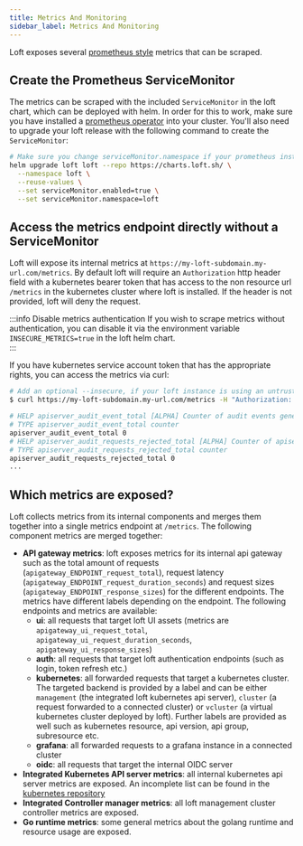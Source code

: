 ```yaml
---
title: Metrics And Monitoring
sidebar_label: Metrics And Monitoring
---
```


Loft exposes several [prometheus style](https://prometheus.io/docs/practices/naming/) metrics that can be scraped.

## Create the Prometheus ServiceMonitor

The metrics can be scraped with the included `ServiceMonitor` in the loft chart, which can be deployed with helm. In order for this to work, make sure you have installed a [prometheus operator](https://github.com/prometheus-operator/prometheus-operator) into your cluster. You'll also need to upgrade your loft release with the following command to create the `ServiceMonitor`:

```bash
# Make sure you change serviceMonitor.namespace if your prometheus installation requires this.
helm upgrade loft loft --repo https://charts.loft.sh/ \
  --namespace loft \
  --reuse-values \
  --set serviceMonitor.enabled=true \
  --set serviceMonitor.namespace=loft
```

## Access the metrics endpoint directly without a ServiceMonitor

Loft will expose its internal metrics at `https://my-loft-subdomain.my-url.com/metrics`. 
By default loft will require an `Authorization` http header field with a kubernetes bearer token that has access to the non resource url `/metrics` in the kubernetes cluster where loft is installed.
If the header is not provided, loft will deny the request.

:::info Disable metrics authentication
If you wish to scrape metrics without authentication, you can disable it via the environment variable `INSECURE_METRICS=true` in the loft helm chart.  
:::

If you have kubernetes service account token that has the appropriate rights, you can access the metrics via curl:
```bash
# Add an optional --insecure, if your loft instance is using an untrusted certificate
$ curl https://my-loft-subdomain.my-url.com/metrics -H "Authorization: Bearer eyJhbGci..."

# HELP apiserver_audit_event_total [ALPHA] Counter of audit events generated and sent to the audit backend.
# TYPE apiserver_audit_event_total counter
apiserver_audit_event_total 0
# HELP apiserver_audit_requests_rejected_total [ALPHA] Counter of apiserver requests rejected due to an error in audit logging backend.
# TYPE apiserver_audit_requests_rejected_total counter
apiserver_audit_requests_rejected_total 0
...
```
## Which metrics are exposed?

Loft collects metrics from its internal components and merges them together into a single metrics endpoint at `/metrics`. The following component metrics are merged together:
- **API gateway metrics**: loft exposes metrics for its internal api gateway such as the total amount of requests (`apigateway_ENDPOINT_request_total`), request latency (`apigateway_ENDPOINT_request_duration_seconds`) and request sizes (`apigateway_ENDPOINT_response_sizes`) for the different endpoints. The metrics have different labels depending on the endpoint. The following endpoints and metrics are available:
  - **ui**: all requests that target loft UI assets (metrics are `apigateway_ui_request_total`, `apigateway_ui_request_duration_seconds`, `apigateway_ui_response_sizes`)
  - **auth**: all requests that target loft authentication endpoints (such as login, token refresh etc.)
  - **kubernetes**: all forwarded requests that target a kubernetes cluster. The targeted backend is provided by a label and can be either `management` (the integrated loft kubernetes api server), `cluster` (a request forwarded to a connected cluster) or `vcluster` (a virtual kubernetes cluster deployed by loft). Further labels are provided as well such as kubernetes resource, api version, api group, subresource etc.
  - **grafana**: all forwarded requests to a grafana instance in a connected cluster
  - **oidc**: all requests that target the internal OIDC server
- **Integrated Kubernetes API server metrics**: all internal kubernetes api server metrics are exposed. An incomplete list can be found in the [kubernetes repository](https://github.com/kubernetes/apiserver/blob/master/pkg/endpoints/metrics/metrics.go)
- **Integrated Controller manager metrics**: all loft management cluster controller metrics are exposed. 
- **Go runtime metrics**: some general metrics about the golang runtime and resource usage are exposed.
